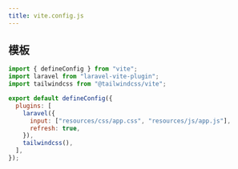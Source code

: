 ```yaml
---
title: vite.config.js
---
```


## 模板

```js
import { defineConfig } from "vite";
import laravel from "laravel-vite-plugin";
import tailwindcss from "@tailwindcss/vite";

export default defineConfig({
  plugins: [
    laravel({
      input: ["resources/css/app.css", "resources/js/app.js"],
      refresh: true,
    }),
    tailwindcss(),
  ],
});
```
